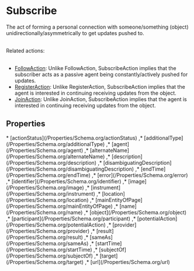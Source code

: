 # Subscribe

The act of forming a personal connection with someone/something (object) unidirectionally/asymmetrically to get updates pushed to.<br/><br/>

Related actions:<br/><br/>

<ul>
<li><a class="localLink" href="/FollowAction">FollowAction</a>: Unlike FollowAction, SubscribeAction implies that the subscriber acts as a passive agent being constantly/actively pushed for updates.</li>
<li><a class="localLink" href="/RegisterAction">RegisterAction</a>: Unlike RegisterAction, SubscribeAction implies that the agent is interested in continuing receiving updates from the object.</li>
<li><a class="localLink" href="/JoinAction">JoinAction</a>: Unlike JoinAction, SubscribeAction implies that the agent is interested in continuing receiving updates from the object.</li>
</ul>

## Properties

<Grid>
* [actionStatus](/Properties/Schema.org/actionStatus)
,* [additionalType](/Properties/Schema.org/additionalType)
,* [agent](/Properties/Schema.org/agent)
,* [alternateName](/Properties/Schema.org/alternateName)
,* [description](/Properties/Schema.org/description)
,* [disambiguatingDescription](/Properties/Schema.org/disambiguatingDescription)
,* [endTime](/Properties/Schema.org/endTime)
,* [error](/Properties/Schema.org/error)
,* [identifier](/Properties/Schema.org/identifier)
,* [image](/Properties/Schema.org/image)
,* [instrument](/Properties/Schema.org/instrument)
,* [location](/Properties/Schema.org/location)
,* [mainEntityOfPage](/Properties/Schema.org/mainEntityOfPage)
,* [name](/Properties/Schema.org/name)
,* [object](/Properties/Schema.org/object)
,* [participant](/Properties/Schema.org/participant)
,* [potentialAction](/Properties/Schema.org/potentialAction)
,* [provider](/Properties/Schema.org/provider)
,* [result](/Properties/Schema.org/result)
,* [sameAs](/Properties/Schema.org/sameAs)
,* [startTime](/Properties/Schema.org/startTime)
,* [subjectOf](/Properties/Schema.org/subjectOf)
,* [target](/Properties/Schema.org/target)
,* [url](/Properties/Schema.org/url)

</Grid>

